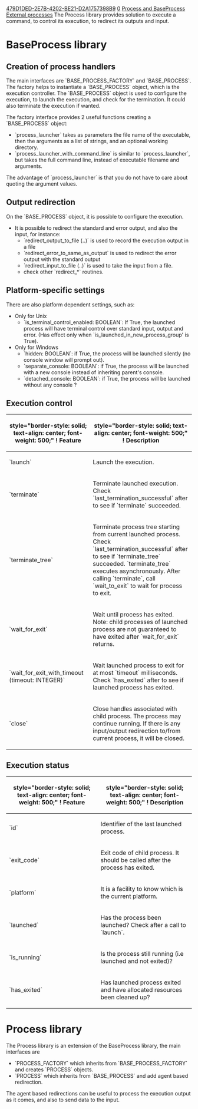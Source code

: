 [[Property:uuid|479D1DED-2E7B-4202-BE21-D2A1757398B9]]
[[Property:weight|0]]
[[Property:title|Process and BaseProcess]]
[[Property:link_title|External processes]]
The Process library provides solution to execute a command, to control its execution, to redirect its outputs and input.

{{Note|Since version 17.01, there is a SCOOP-capable library BaseProcess that does not yet have all functionalities of the Process library.}}

= BaseProcess library =
{{Warning|This solution supports all kind of concurrency (none, thread, and SCOOP), but does not yet offer all the functionalities of the previous Process library. It is recommended to use BaseProcess, unless you badly need the missing features.}}

== Creation of process handlers ==
The main interfaces are `BASE_PROCESS_FACTORY` and `BASE_PROCESS`. The factory helps to instantiate a `BASE_PROCESS` object, which is the execution controller. The `BASE_PROCESS` object is used to configure the execution, to launch the execution, and check for the termination. It could also terminate the execution if wanted.

The factory interface provides 2 useful functions creating a `BASE_PROCESS` object:
* `process_launcher` takes as parameters the file name of the executable, then the arguments as a list of strings, and an optional working directory.
* `process_launcher_with_command_line` is similar to `process_launcher`, but takes the full command line, instead of executable filename and arguments.
The advantage of `process_launcher` is that you do not have to care about quoting the argument values.

== Output redirection ==
On the `BASE_PROCESS` object, it is possible to configure the execution. 
* It is possible to redirect the standard and error output, and also the input, for instance:
** `redirect_output_to_file (..)` is used to record the execution output in a file
** `redirect_error_to_same_as_output` is used to redirect the error output with the standard output
** `redirect_input_to_file (..)` is used to take the input from a file.
** check other `redirect_*` routines.

== Platform-specific settings ==
There are also platform dependent settings, such as:
* Only for Unix
** `is_terminal_control_enabled: BOOLEAN`: If True, the launched process will have terminal control over standard input, output and error. (Has effect only when `is_launched_in_new_process_group' is True).
* Only for Windows
** `hidden: BOOLEAN`: if True, the process will be launched silently (no console window will prompt out).
** `separate_console: BOOLEAN`: if True, the process will be launched with a new console instead of inheriting parent's console.
** `detached_console: BOOLEAN`: if True, the process will be launched without any console ?

== Execution control ==
{| class="wikitable" style="width: auto; margin: 0px auto;"
|-
! style="border-style: solid; text-align: center; font-weight: 500;" ! Feature
! style="border-style: solid; text-align: center; font-weight: 500;" ! Description
|-
| `launch` || Launch the execution.
|-
| `terminate` ||  Terminate launched execution. Check `last_termination_successful` after to see if `terminate` succeeded. {{Note|`terminate` executes asynchronously. After calling `terminate`, call `wait_to_exit' to wait for process to exit.}}
|-
| `terminate_tree` || Terminate process tree starting from current launched process. Check `last_termination_successful` after to see if `terminate_tree` succeeded. `terminate_tree` executes asynchronously. After calling `terminate`, call `wait_to_exit` to wait for process to exit. {{Note|On Unix, this feature can terminate whole process tree only when `is_launched_in_new_process_group` is set to True before new process is launched.}}
|-
| `wait_for_exit` || Wait until process has exited. Note: child processes of launched process are not guaranteed to have exited after `wait_for_exit` returns.
|-
| `wait_for_exit_with_timeout (timeout: INTEGER)` || Wait launched process to exit for at most `timeout` milliseconds. Check `has_exited` after to see if launched process has exited. {{Note|Child processes of launched process are not guaranteed to have exited even if `has_exited` is `True` after `wait_for_exit_with_timeout`.}}
|-
| `close` || Close handles associated with child process. The process may continue running. If there is any input/output redirection to/from current process, it will be closed.
|}

== Execution status ==
{| class="wikitable" style="width: auto; margin: 0px auto;"
|-
! style="border-style: solid; text-align: center; font-weight: 500;" ! Feature
! style="border-style: solid; text-align: center; font-weight: 500;" ! Description
|-
| `id` || Identifier of the last launched process.
|-
| `exit_code`|| Exit code of child process. It should be called after the process has exited.
|-
| `platform` || It is a facility to know which is the current platform.
|-
| `launched` || Has the process been launched? Check after a call to `launch`.
|-
| `is_running` || Is the process still running (i.e launched and not exited)?
|-
| `has_exited` || Has launched process exited and have allocated resources been cleaned up?
|}

= Process library =
{{Warning|WARNING: This solution requires multi-threading. In other concurrency modes (none and SCOOP), your project will compile fine but at the execution, it can not be used since your system is not thread-capable.}}

The Process library is an extension of the BaseProcess library, the main interfaces are
* `PROCESS_FACTORY` which inherits from `BASE_PROCESS_FACTORY` and creates `PROCESS` objects.
* `PROCESS` which inherits from `BASE_PROCESS` and add agent based redirection.
The agent based redirections can be useful to process the execution output as it comes, and also to send data to the input.

